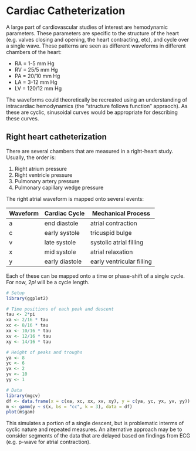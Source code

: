 # Cardiac Catheterization

A large part of cardiovascular studies of interest are hemodynamic parameters. These parameters are specific to the structure of the heart (e.g. valves closing and opening, the heart contracting, etc), and cycle over a single wave. These patterns are seen as different waveforms in different chambers of the heart:

- RA = 1-5 mm Hg
- RV = 25/5 mm Hg
- PA = 20/10 mm Hg
- LA = 3-12 mm Hg
- LV = 120/12 mm Hg

The waveforms could theoretically be recreated using an understanding of intracardiac hemodynamics (the "structure follows function" appraoch). As these are cyclic, sinusoidal curves would be appropriate for describing these curves.

## Right heart catheterization

There are several chambers that are measured in a right-heart study. Usually, the order is:

1. Right atrium pressure
2. Right ventricle pressure
3. Pulmonary artery pressure
4. Pulmonary capillary wedge pressure

The right atrial waveform is mapped onto several events:

| Waveform | Cardiac Cycle | Mechanical Process |
| - | - | - |
| a | end diastole | atrial contraction |
| c | early systole | tricuspid bulge |
| v | late systole | systolic atrial filling | 
| x | mid systole | atrial relaxation |
| y | early diastole | early ventricular filling | 

Each of these can be mapped onto a time or phase-shift of a single cycle. For now, $2 pi$ will be a cycle length.

```r
# Setup
library(ggplot2)

# Time positions of each peak and descent
tau <- 2*pi
xa <- 2/16 * tau 
xc <- 8/16 * tau
xx <- 10/16 * tau
xv <- 12/16 * tau
xy <- 14/16 * tau

# Height of peaks and troughs
ya <- 8
yc <- 6
yx <- 2
yv <- 10
yy <- 1

# Data
library(mgcv)
df <- data.frame(x = c(xa, xc, xx, xv, xy), y = c(ya, yc, yx, yv, yy))
m <- gamm(y ~ s(x, bs = "cc", k = 3), data = df)
plot(m$gam)
```

This simulates a portion of a single descent, but is problematic interms of cyclic nature and repeated measures. An alternative approach may be to consider segments of the data that are delayed based on findings from ECG (e.g. p-wave for atrial contraction). 


